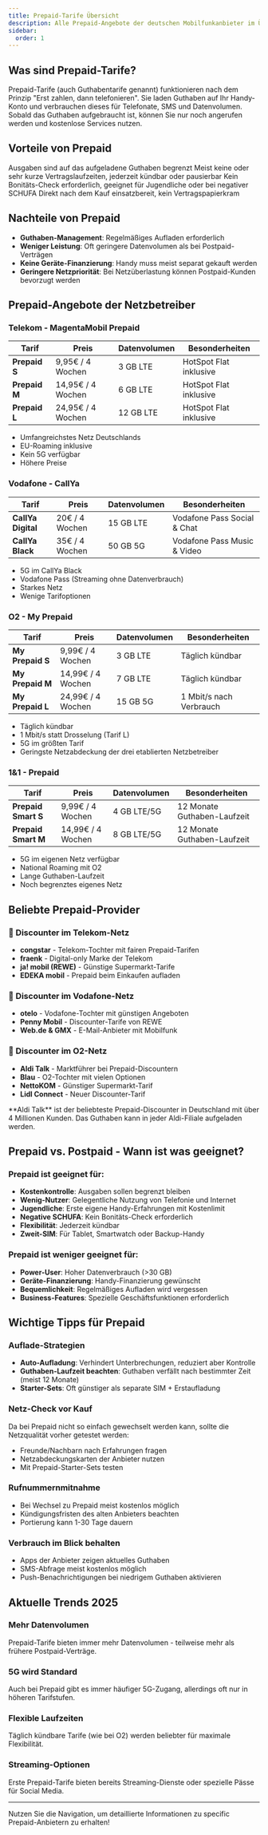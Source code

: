 ```yaml
---
title: Prepaid-Tarife Übersicht
description: Alle Prepaid-Angebote der deutschen Mobilfunkanbieter im Überblick - flexibel und ohne Vertragsbindung
sidebar:
  order: 1
---
```



## Was sind Prepaid-Tarife?

Prepaid-Tarife (auch Guthabentarife genannt) funktionieren nach dem Prinzip "Erst zahlen, dann telefonieren". Sie laden Guthaben auf Ihr Handy-Konto und verbrauchen dieses für Telefonate, SMS und Datenvolumen. Sobald das Guthaben aufgebraucht ist, können Sie nur noch angerufen werden und kostenlose Services nutzen.

## Vorteile von Prepaid

<CardGrid stagger>
  <Card title="Kostenkontrolle" icon="star">
    Ausgaben sind auf das aufgeladene Guthaben begrenzt
  </Card>
  <Card title="Flexibilität" icon="puzzle">
    Meist keine oder sehr kurze Vertragslaufzeiten, jederzeit kündbar oder pausierbar
  </Card>
  <Card title="Keine SCHUFA" icon="document">
    Kein Bonitäts-Check erforderlich, geeignet für Jugendliche oder bei negativer SCHUFA
  </Card>
  <Card title="Sofort startklar" icon="rocket">
    Direkt nach dem Kauf einsatzbereit, kein Vertragspapierkram
  </Card>
</CardGrid>

## Nachteile von Prepaid

- **Guthaben-Management**: Regelmäßiges Aufladen erforderlich
- **Weniger Leistung**: Oft geringere Datenvolumen als bei Postpaid-Verträgen  
- **Keine Geräte-Finanzierung**: Handy muss meist separat gekauft werden
- **Geringere Netzpriorität**: Bei Netzüberlastung können Postpaid-Kunden bevorzugt werden

## Prepaid-Angebote der Netzbetreiber

### Telekom - MagentaMobil Prepaid

| Tarif | Preis | Datenvolumen | Besonderheiten |
|-------|-------|--------------|----------------|
| **Prepaid S** | 9,95€ / 4 Wochen | 3 GB LTE | HotSpot Flat inklusive |
| **Prepaid M** | 14,95€ / 4 Wochen | 6 GB LTE | HotSpot Flat inklusive |
| **Prepaid L** | 24,95€ / 4 Wochen | 12 GB LTE | HotSpot Flat inklusive |

- Umfangreichstes Netz Deutschlands
- EU-Roaming inklusive
- Kein 5G verfügbar
- Höhere Preise

### Vodafone - CallYa

| Tarif | Preis | Datenvolumen | Besonderheiten |
|-------|-------|--------------|----------------|
| **CallYa Digital** | 20€ / 4 Wochen | 15 GB LTE | Vodafone Pass Social & Chat |
| **CallYa Black** | 35€ / 4 Wochen | 50 GB 5G | Vodafone Pass Music & Video |

- 5G im CallYa Black
- Vodafone Pass (Streaming ohne Datenverbrauch)
- Starkes Netz
- Wenige Tarifoptionen

### O2 - My Prepaid

| Tarif | Preis | Datenvolumen | Besonderheiten |
|-------|-------|--------------|----------------|
| **My Prepaid S** | 9,99€ / 4 Wochen | 3 GB LTE | Täglich kündbar |
| **My Prepaid M** | 14,99€ / 4 Wochen | 7 GB LTE | Täglich kündbar |
| **My Prepaid L** | 24,99€ / 4 Wochen | 15 GB 5G | 1 Mbit/s nach Verbrauch |

- Täglich kündbar
- 1 Mbit/s statt Drosselung (Tarif L)
- 5G im größten Tarif
- Geringste Netzabdeckung der drei etablierten Netzbetreiber

### 1&1 - Prepaid

| Tarif | Preis | Datenvolumen | Besonderheiten |
|-------|-------|--------------|----------------|
| **Prepaid Smart S** | 9,99€ / 4 Wochen | 4 GB LTE/5G | 12 Monate Guthaben-Laufzeit |
| **Prepaid Smart M** | 14,99€ / 4 Wochen | 8 GB LTE/5G | 12 Monate Guthaben-Laufzeit |

- 5G im eigenen Netz verfügbar
- National Roaming mit O2
- Lange Guthaben-Laufzeit
- Noch begrenztes eigenes Netz

## Beliebte Prepaid-Provider

### 🛒 Discounter im Telekom-Netz
- **congstar** - Telekom-Tochter mit fairen Prepaid-Tarifen
- **fraenk** - Digital-only Marke der Telekom
- **ja! mobil (REWE)** - Günstige Supermarkt-Tarife
- **EDEKA mobil** - Prepaid beim Einkaufen aufladen

### 🛒 Discounter im Vodafone-Netz  
- **otelo** - Vodafone-Tochter mit günstigen Angeboten
- **Penny Mobil** - Discounter-Tarife von REWE
- **Web.de & GMX** - E-Mail-Anbieter mit Mobilfunk

### 🛒 Discounter im O2-Netz
- **Aldi Talk** - Marktführer bei Prepaid-Discountern
- **Blau** - O2-Tochter mit vielen Optionen  
- **NettoKOM** - Günstiger Supermarkt-Tarif
- **Lidl Connect** - Neuer Discounter-Tarif

<Aside type="tip" title="Tipp">
**Aldi Talk** ist der beliebteste Prepaid-Discounter in Deutschland mit über 4 Millionen Kunden. Das Guthaben kann in jeder Aldi-Filiale aufgeladen werden.
</Aside>

## Prepaid vs. Postpaid - Wann ist was geeignet?

### Prepaid ist geeignet für:
- **Kostenkontrolle**: Ausgaben sollen begrenzt bleiben
- **Wenig-Nutzer**: Gelegentliche Nutzung von Telefonie und Internet
- **Jugendliche**: Erste eigene Handy-Erfahrungen mit Kostenlimit
- **Negative SCHUFA**: Kein Bonitäts-Check erforderlich
- **Flexibilität**: Jederzeit kündbar
- **Zweit-SIM**: Für Tablet, Smartwatch oder Backup-Handy

### Prepaid ist weniger geeignet für:
- **Power-User**: Hoher Datenverbrauch (>30 GB)
- **Geräte-Finanzierung**: Handy-Finanzierung gewünscht
- **Bequemlichkeit**: Regelmäßiges Aufladen wird vergessen
- **Business-Features**: Spezielle Geschäftsfunktionen erforderlich

## Wichtige Tipps für Prepaid

### Auflade-Strategien
- **Auto-Aufladung**: Verhindert Unterbrechungen, reduziert aber Kontrolle
- **Guthaben-Laufzeit beachten**: Guthaben verfällt nach bestimmter Zeit (meist 12 Monate)
- **Starter-Sets**: Oft günstiger als separate SIM + Erstaufladung

### Netz-Check vor Kauf
Da bei Prepaid nicht so einfach gewechselt werden kann, sollte die Netzqualität vorher getestet werden:
- Freunde/Nachbarn nach Erfahrungen fragen
- Netzabdeckungskarten der Anbieter nutzen
- Mit Prepaid-Starter-Sets testen

### Rufnummernmitnahme
- Bei Wechsel zu Prepaid meist kostenlos möglich
- Kündigungsfristen des alten Anbieters beachten
- Portierung kann 1-30 Tage dauern

### Verbrauch im Blick behalten
- Apps der Anbieter zeigen aktuelles Guthaben
- SMS-Abfrage meist kostenlos möglich
- Push-Benachrichtigungen bei niedrigem Guthaben aktivieren

## Aktuelle Trends 2025

### Mehr Datenvolumen
Prepaid-Tarife bieten immer mehr Datenvolumen - teilweise mehr als frühere Postpaid-Verträge.

### 5G wird Standard
Auch bei Prepaid gibt es immer häufiger 5G-Zugang, allerdings oft nur in höheren Tarifstufen.

### Flexible Laufzeiten
Täglich kündbare Tarife (wie bei O2) werden beliebter für maximale Flexibilität.

### Streaming-Optionen
Erste Prepaid-Tarife bieten bereits Streaming-Dienste oder spezielle Pässe für Social Media.

---

Nutzen Sie die Navigation, um detaillierte Informationen zu specific Prepaid-Anbietern zu erhalten!